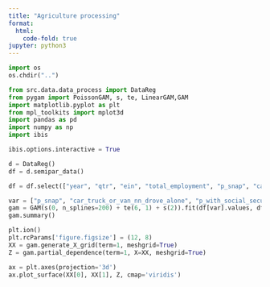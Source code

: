 ```yaml
---
title: "Agriculture processing"
format:
  html:
    code-fold: true
jupyter: python3
---
```


```python
import os
os.chdir("..")
```

```python
from src.data.data_process import DataReg
from pygam import PoissonGAM, s, te, LinearGAM,GAM
import matplotlib.pyplot as plt
from mpl_toolkits import mplot3d
import pandas as pd
import numpy as np
import ibis

ibis.options.interactive = True
```

```python
d = DataReg()
df = d.semipar_data()
```

```python
df = df.select(["year", "qtr", "ein", "total_employment", "p_snap", "car_truck_or_van_nn_drove_alone", "p_with_social_security", "population_16_years_and_over", "own_children_under_6_years", "own_children_6_to_17_years", "with_supplemental_security_incom"]).to_pandas()
```

```python
var = ["p_snap", "car_truck_or_van_nn_drove_alone", "p_with_social_security", "population_16_years_and_over", "own_children_under_6_years", "own_children_6_to_17_years", "with_supplemental_security_incom"]
gam = GAM(s(0, n_splines=200) + te(6, 1) + s(2)).fit(df[var].values, df[["total_employment"]].values)
gam.summary()
```

```python
plt.ion()
plt.rcParams['figure.figsize'] = (12, 8)
XX = gam.generate_X_grid(term=1, meshgrid=True)
Z = gam.partial_dependence(term=1, X=XX, meshgrid=True)

ax = plt.axes(projection='3d')
ax.plot_surface(XX[0], XX[1], Z, cmap='viridis')
```
